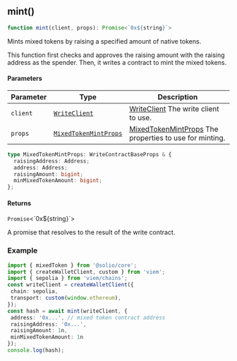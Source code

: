 <a id="mint"></a>

## mint()

```ts copy
function mint(client, props): Promise<`0x${string}`>
```

Mints mixed tokens by raising a specified amount of native tokens.

This function first checks and approves the raising amount with the raising address
as the spender. Then, it writes a contract to mint the mixed tokens.

#### Parameters

| Parameter | Type | Description |
| ------ | ------ | ------ |
| `client` | [`WriteClient`](../../types.mdx#WriteClient) | [WriteClient](../../types.mdx#WriteClient) The write client to use. |
| `props` | [`MixedTokenMintProps`](mint.mdx#MixedTokenMintProps) | [MixedTokenMintProps](mint.mdx#MixedTokenMintProps) The properties to use for minting. |

<a id="MixedTokenMintProps"></a>

```ts copy
type MixedTokenMintProps: WriteContractBaseProps & {
  raisingAddress: Address;
  address: Address;
  raisingAmount: bigint;
  minMixedTokenAmount: bigint;
};
```

#### Returns

`Promise`&lt;\`0x$\{string\}\`&gt;

A promise that resolves to the result of the write contract.

### Example

```ts copy filename="mixed-token.ts"
import { mixedToken } from '@solio/core';
import { createWalletClient, custom } from 'viem';
import { sepolia } from 'viem/chains';
const writeClient = createWalletClient({
 chain: sepolia,
 transport: custom(window.ethereum),
});
const hash = await mint(writeClient, {
 address: '0x...', // mixed token contract address
 raisingAddress: '0x...',
 raisingAmount: 1n,
 minMixedTokenAmount: 1n
});
console.log(hash);
```
